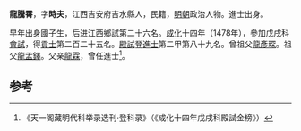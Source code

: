 '''龍騰霄'''，字'''時夫'''，江西吉安府吉水縣人，民籍，[[明朝|明朝]]政治人物。進士出身。

早年出身國子生，后进江西鄉試第二十六名。[[成化|成化]]十四年（1478年），參加戊戌科[[會試|會試]]，得[[貢士|貢士]]第二百二十五名。[[殿試|殿試]]登[[進士|進士]]第二甲第八十九名。曾祖父[[龍彥琛|龍彥琛]]。祖父[[龍孟鐸|龍孟鐸]]。父亲[[龍霖|龍霖]]，曾任進士<ref>《天一阁藏明代科举录选刊·登科录》（《成化十四年戊戌科殿試金榜》）</ref>。

==参考==
{{reflist}}
{{明朝人物小作品}}
{{成化十四年戊戌科殿試金榜}}